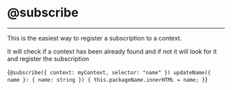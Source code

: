 
# @subscribe
---
This is the easiest way to register a subscription to a context.

It will check if a context has been already found and if not it will look for it and register the subscription

<CodeBlock lang='typescript'>{`@subscribe({ context: myContext, selector: "name" })
updateName({ name }: { name: string }) {
  this.packageName.innerHTML = name;
}`}
</CodeBlock>